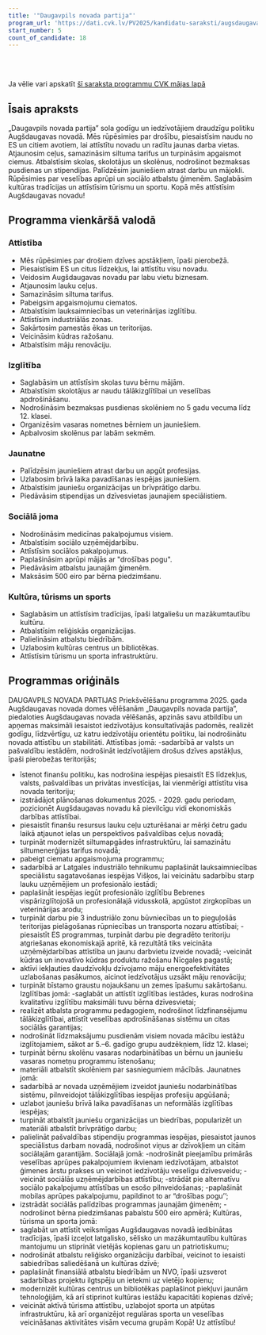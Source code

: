 ```yaml
---
title: '"Daugavpils novada partija"'
program_url: 'https://dati.cvk.lv/PV2025/kandidatu-saraksti/augsdaugavas-novads/daugavpils-novada-partija'
start_number: 5
count_of_candidate: 18
---
```



<Badge text="Novada attīstība" variant="note" size="small" /> <Badge text="Izglītības atbalsts" variant="note" size="small" /> <Badge text="Jauniešu nodarbinātība" variant="note" size="small" /> <Badge text="Sociālā aprūpe" variant="note" size="small" /> <Badge text="Kultūras mantojums" variant="note" size="small" />

<br/><br/> 

<Card title='Šis ir mākslīga intelekta ģenerēts apraksts' icon='starlight'>
    Ja vēlie vari apskatīt <a href={frontmatter.program_url} target='_blank'>šī saraksta programmu CVK mājas lapā</a>
    </Card>

## Īsais apraksts

„Daugavpils novada partija” sola godīgu un iedzīvotājiem draudzīgu politiku Augšdaugavas novadā. Mēs rūpēsimies par drošību, piesaistīsim naudu no ES un citiem avotiem, lai attīstītu novadu un radītu jaunas darba vietas. Atjaunosim ceļus, samazināsim siltuma tarifus un turpināsim apgaismot ciemus. Atbalstīsim skolas, skolotājus un skolēnus, nodrošinot bezmaksas pusdienas un stipendijas. Palīdzēsim jauniešiem atrast darbu un mājokli. Rūpēsimies par veselības aprūpi un sociālo atbalstu ģimenēm. Saglabāsim kultūras tradīcijas un attīstīsim tūrismu un sportu. Kopā mēs attīstīsim Augšdaugavas novadu!

## Programma vienkāršā valodā

### Attīstība
*   Mēs rūpēsimies par drošiem dzīves apstākļiem, īpaši pierobežā.
*   Piesaistīsim ES un citus līdzekļus, lai attīstītu visu novadu.
*   Veidosim Augšdaugavas novadu par labu vietu biznesam.
*   Atjaunosim lauku ceļus.
*   Samazināsim siltuma tarifus.
*   Pabeigsim apgaismojumu ciematos.
*   Atbalstīsim lauksaimniecības un veterinārijas izglītību.
*   Attīstīsim industriālās zonas.
*   Sakārtosim pamestās ēkas un teritorijas.
*   Veicināsim kūdras ražošanu.
*   Atbalstīsim māju renovāciju.

### Izglītība
*   Saglabāsim un attīstīsim skolas tuvu bērnu mājām.
*   Atbalstīsim skolotājus ar naudu tālākizglītībai un veselības apdrošināšanu.
*   Nodrošināsim bezmaksas pusdienas skolēniem no 5 gadu vecuma līdz 12. klasei.
*   Organizēsim vasaras nometnes bērniem un jauniešiem.
*   Apbalvosim skolēnus par labām sekmēm.

### Jaunatne
*   Palīdzēsim jauniešiem atrast darbu un apgūt profesijas.
*   Uzlabosim brīvā laika pavadīšanas iespējas jauniešiem.
*   Atbalstīsim jauniešu organizācijas un brīvprātīgo darbu.
*   Piedāvāsim stipendijas un dzīvesvietas jaunajiem speciālistiem.

### Sociālā joma
*   Nodrošināsim medicīnas pakalpojumus visiem.
*   Atbalstīsim sociālo uzņēmējdarbību.
*   Attīstīsim sociālos pakalpojumus.
*   Paplašināsim aprūpi mājās ar "drošības pogu".
*   Piedāvāsim atbalstu jaunajām ģimenēm.
*   Maksāsim 500 eiro par bērna piedzimšanu.

### Kultūra, tūrisms un sports
*   Saglabāsim un attīstīsim tradīcijas, īpaši latgaliešu un mazākumtautību kultūru.
*   Atbalstīsim reliģiskās organizācijas.
*   Palielināsim atbalstu biedrībām.
*   Uzlabosim kultūras centrus un bibliotēkas.
*   Attīstīsim tūrismu un sporta infrastruktūru.

## Programmas oriģināls

DAUGAVPILS NOVADA PARTIJAS
Priekšvēlēšanu programma 2025. gada Augšdaugavas novada domes vēlēšanām
„Daugavpils novada partija”, piedaloties Augšdaugavas novada vēlēšanās, apzinās savu atbildību un apņemas maksimāli iesaistot iedzīvotājus konsultatīvajās padomēs, realizēt godīgu, līdzvērtīgu, uz katru iedzīvotāju orientētu politiku, lai nodrošinātu novada attīstību un stabilitāti.
Attīstības jomā:
-sadarbībā ar valsts un pašvaldību iestādēm, nodrošināt iedzīvotājiem drošus dzīves apstākļus, īpaši pierobežas teritorijās;
- īstenot finanšu politiku, kas nodrošina iespējas piesaistīt ES līdzekļus, valsts, pašvaldības un privātas investīcijas, lai vienmērīgi attīstītu visa novada teritoriju;
- izstrādājot plānošanas dokumentus 2025. - 2029. gadu periodam, pozicionēt Augšdaugavas novadu kā pievilcīgu vidi ekonomiskās darbības attīstībai.
- piesaistīt finanšu resursus lauku ceļu uzturēšanai ar mērķi četru gadu laikā atjaunot ielas un perspektīvos pašvaldības ceļus novadā;
- turpināt modernizēt siltumapgādes infrastruktūru, lai samazinātu siltumenerģijas tarifus novadā;
- pabeigt ciematu apgaismojuma programmu;
- sadarbībā ar Latgales industriālo tehnikumu paplašināt lauksaimniecības speciālistu sagatavošanas iespējas Višķos, lai veicinātu sadarbību starp lauku uzņēmējiem un profesionālo iestādi;
- paplašināt iespējas iegūt profesionālo izglītību Bebrenes vispārizglītojošā un profesionālajā vidusskolā, apgūstot zirgkopības un veterinārijas arodu;
- turpināt darbu pie 3 industriālo zonu būvniecības un to pieguļošās teritorijas pielāgošanas rūpniecības un transporta nozaru attīstībai;
-piesaistīt ES programmas, turpināt darbu pie degradēto teritoriju atgriešanas ekonomiskajā apritē, kā rezultātā tiks veicināta uzņēmējdarbības attīstība un jaunu darbvietu izveide novadā;
-veicināt kūdras un inovatīvo kūdras produktu ražošanu Nīcgales pagastā;
- aktīvi iekļauties daudzīvokļu dzīvojamo māju energoefektivitātes uzlabošanas pasākumos, aicinot iedzīvotājus uzsākt māju renovāciju;
- turpināt bīstamo graustu nojaukšanu un zemes īpašumu sakārtošanu.
Izglītības jomā:
-saglabāt un attīstīt izglītības iestādes, kuras nodrošina kvalitatīvu izglītību maksimāli tuvu bērna dzīvesvietai;
- realizēt atbalsta programmu pedagogiem, nodrošinot līdzfinansējumu tālākizglītībai, attīstīt veselības apdrošināšanas sistēmu un citas sociālās garantijas;
- nodrošināt līdzmaksājumu pusdienām visiem novada mācību iestāžu izglītojamiem, sākot ar 5.–6. gadīgo grupu audzēkņiem, līdz 12. klasei;
- turpināt bērnu skolēnu vasaras nodarbinātības un bērnu un jauniešu vasaras nometņu programmu īstenošanu;
- materiāli atbalstīt skolēniem par sasniegumiem mācībās.
Jaunatnes jomā:
- sadarbībā ar novada uzņēmējiem izveidot jauniešu nodarbinātības sistēmu, pilnveidojot tālākizglītības iespējas profesiju apgūšanā;
- uzlabot jauniešu brīvā laika pavadīšanas un neformālās izglītības iespējas;
- turpināt atbalstīt jauniešu organizācijas un biedrības, popularizēt un materiāli atbalstīt brīvprātīgo darbu;
- palielināt pašvaldības stipendiju programmas iespējas, piesaistot jaunos speciālistus darbam novadā, nodrošinot viņus ar dzīvokļiem un citām sociālajām garantijām.
Sociālajā jomā:
-nodrošināt pieejamību primārās veselības aprūpes pakalpojumiem ikvienam iedzīvotājam, atbalstot ģimenes ārstu prakses un veicinot iedzīvotāju veselīgu dzīvesveidu;
-veicināt sociālās uzņēmējdarbības attīstību;
-strādāt pie alternatīvu sociālo pakalpojumu attīstības un esošo pilnveidošanas;
-paplašināt mobilas aprūpes pakalpojumu, papildinot to ar “drošības pogu’’;
- izstrādāt sociālās palīdzības programmas jaunajām ģimenēm;
-nodrošinot bērna piedzimšanas pabalstu 500 eiro apmērā;
Kultūras, tūrisma un sporta jomā:
- saglabāt un attīstīt veiksmīgas Augšdaugavas novadā iedibinātas tradīcijas, īpaši izceļot latgalisko, sēlisko un mazākumtautību kultūras mantojumu un stiprināt vietējās kopienas garu un patriotiskumu;
- nodrošināt atbalstu reliģisko organizāciju darbībai, veicinot to iesaisti sabiedrības saliedēšanā un kultūras dzīvē;
- paplašināt finansiālā atbalstu biedrībām un NVO, īpaši uzsverot sadarbības projektu ilgtspēju un ietekmi uz vietējo kopienu;
- modernizēt kultūras centrus un bibliotēkas paplašinot piekļuvi jaunām tehnoloģijām, kā arī stiprinot kultūras iestāžu kapacitāti kopienas dzīvē;
- veicināt aktīvā tūrisma attīstību, uzlabojot sporta un atpūtas infrastruktūru, kā arī organizējot regulāras sporta un veselības veicināšanas aktivitātes visām vecuma grupām
Kopā! Uz attīstību!
